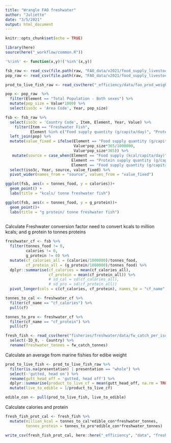 ```yaml
---
title: "Wrangle FAO freshwater"
author: "Juliette"
date: "3/5/2021"
output: html_document
---
```


```r
knitr::opts_chunk$set(echo = TRUE)

library(here)
source(here("_workflow/common.R"))

'%!in%' <- function(x,y)!('%in%'(x,y))

fsb_raw <- read_csv(file.path(raw, "FAO_data/v2021/food_supply_livestock_fish_primary/FAOSTAT_data_3-15-2021.csv"))
pop_raw <- read_csv(file.path(raw, "FAO_data/v2021/food_supply_livestock_fish_primary/population_data.csv"))

prod_to_live_fish_raw <- read_csv(here("_efficiency/data/fao_prod_weight_to_live_fish.csv")) 

```


```r

pop <- pop_raw  %>% 
  filter(Element == "Total Population - Both sexes") %>% 
  mutate(pop_size = Value*1000) %>% 
  select(iso3c = 'Area Code', Year, pop_size)

fsb <- fsb_raw %>% 
  select(iso3c = 'Country Code', Item, Element, Year, Value) %>% 
    filter(Item == "Freshwater Fish",
           Element %in% c("Food supply quantity (g/capita/day)", "Protein supply quantity (g/capita/day)", "Food supply (kcal/capita/day)")) %>% 
  left_join(pop) %>% 
  mutate(value_fixed = ifelse(Element == "Food supply quantity (g/capita/day)",
                              Value*pop_size*365/1000000,
                              Value*pop_size*365)) %>% 
   mutate(source = case_when(Element == "Food supply (kcal/capita/day)" ~ "calories",
                             Element == "Protein supply quantity (g/capita/day)" ~ "g_protein",
                             Element == "Food supply quantity (g/capita/day)" ~ "tonnes_food")) %>% 
  select(iso3c, Year, source, value_fixed) %>% 
  pivot_wider(names_from = "source", values_from = "value_fixed") 

ggplot(fsb, aes(x = tonnes_food, y = calories))+
  geom_point() +
  labs(title = "kcals/ tonne freshwater fish")

ggplot(fsb, aes(x = tonnes_food, y = g_protein))+
  geom_point()+
  labs(title = "g protein/ tonne freshwater fish")
  

```

Calculate Freshwater conversion factor
need to convert kcals to million kcals; and g protein to tonnes proteins
```r
freshwater_cf <- fsb %>% 
  filter(tonnes_food != 0,
         calories != 0,
         g_protein != 0) %>% 
  mutate(cf_calories_all = (calories/1000000)/tonnes_food,
         cf_protein_all = (g_protein/1000000)/tonnes_food) %>% 
  dplyr::summarise(cf_calories = mean(cf_calories_all),
                   cf_protein = mean(cf_protein_all)) %>% 
                   # sd_cal = sd(cf_calories_all),
                   # sd_pro = sd(cf_protein_all)) 
  pivot_longer(cols = c(cf_calories, cf_protein), names_to = "cf_name", values_to = "cf")

tonnes_to_cal <- freshwater_cf %>% 
  filter(cf_name == "cf_calories") %>% 
  pull(cf)

tonnes_to_pro <- freshwater_cf %>% 
  filter(cf_name == "cf_protein") %>% 
  pull(cf)

```

```r
fresh_fish <- read_csv(here("fisheries/freshwater/data/fw_catch_per_iso3c.csv")) %>% 
  select(-ID_0, - Country) %>% 
  rename(freshwater_tonnes = fw_catch_tonnes) 
```

Calculate an average from marine fishies for edibe weight
```r

prod_to_live_fish <- prod_to_live_fish_raw %>% 
  filter(is.na(presentation) | presentation == "whole") %>% 
  select(-'gutted, head on') %>% 
  rename(gutt_head_off = 'gutted, head off') %>% 
  dplyr::summarise(product_to_live_cf = mean(gutt_head_off, na.rm = TRUE)) %>% 
  mutate(live_to_edible = 1/product_to_live_cf)

edible_con <- pull(prod_to_live_fish, live_to_edible)

```


Calculate calories and protein
```r
fresh_fish_prot_cal <- fresh_fish %>% 
  mutate(million_kcal = tonnes_to_cal*edible_con*freshwater_tonnes,
         tonnes_protein = tonnes_to_pro*edible_con*freshwater_tonnes) 

write_csv(fresh_fish_prot_cal, here::here("_efficiency", "data", "freshwater_fisheries_protein_calories.csv"))  
  
```